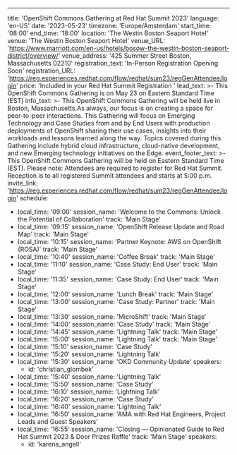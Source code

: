 ---
title: 'OpenShift Commons Gathering at Red Hat Summit 2023'
language: 'en-US'
date: '2023-05-23'
timezone: 'Europe/Amsterdam'
start_time: '08:00'
end_time: '18:00'
location: 'The Westin Boston Seaport Hotel'
venue: 'The Westin Boston Seaport Hotel'
venue_URL: 'https://www.marriott.com/en-us/hotels/bosow-the-westin-boston-seaport-district/overview/'
venue_address: '425 Summer Street Boston, Massachusetts 02210'
registration_text: 'In-Person Registration Opening Soon'
registration_URL: 'https://reg.experiences.redhat.com/flow/redhat/sum23/regGenAttendee/login'
price: 'Included in your Red Hat Summit Registration '
lead_text: >-
  This OpenShift Commons Gathering is on May 23 on Eastern Standard Time (EST)
info_text: >-
  This OpenShift Commons Gathering will be held live in Boston, Massachusetts.As always, our focus is on creating a space for peer-to-peer interactions. This Gathering will focus on Emerging Technology and Case Studies from and by End Users with production deployments of OpenShift sharing their use cases, insights into their workloads and  lessons learned along the way. Topics covered during this Gathering include hybrid cloud infrastructure, cloud-native development, and new Emerging technology initiatives on the Edge.
event_footer_text: >-
  This OpenShift Commons Gathering will be held on Eastern Standard Time (EST). Please note: Attendees are required to register for Red Hat Summit. Reception is to all registered Summit attendees and starts at 5:00 p.m.
invite_link: 'https://reg.experiences.redhat.com/flow/redhat/sum23/regGenAttendee/login'
schedule:
  - local_time: '09:00'
    session_name: 'Welcome to the Commons: Unlock the Potential of Collaboration'
    track: 'Main Stage'
  - local_time: '09:15'
    session_name: 'OpenShift Release Update and Road Map'
    track: 'Main Stage'
  - local_time: '10:15'
    session_name: 'Partner Keynote: AWS on OpenShift (ROSA)'
    track: 'Main Stage'
  - local_time: '10:40'
    session_name: 'Coffee Break'
    track: 'Main Stage'
  - local_time: '11:10'
    session_name: 'Case Study: End User'
    track: 'Main Stage'
  - local_time: '11:35'
    session_name: 'Case Study: End User'
    track: 'Main Stage'
  - local_time: '12:00'
    session_name: 'Lunch Break'
    track: 'Main Stage'
  - local_time: '13:00'
    session_name: 'Case Study: Partner'
    track: 'Main Stage'
  - local_time: '13:30'
    session_name: 'MicroShift'
    track: 'Main Stage'
  - local_time: '14:00'
    session_name: 'Case Study'
    track: 'Main Stage'
  - local_time: '14:45'
    session_name: 'Lightning Talk'
    track: 'Main Stage'
  - local_time: '15:00'
    session_name: 'Lightning Talk'
    track: 'Main Stage'
  - local_time: '15:10'
    session_name: 'Case Study'
  - local_time: '15:20'
    session_name: 'Lightning Talk'
  - local_time: '15:30'
    session_name: 'OKD Community Update'
    speakers:
      - id: 'christian_glombek'
  - local_time: '15:40'
    session_name: 'Lightning Talk'
  - local_time: '15:50'
    session_name: 'Case Study'
  - local_time: '16:10'
    session_name: 'Lightning Talk'
  - local_time: '16:20'
    session_name: 'Case Study'
  - local_time: '16:40'
    session_name: 'Lightning Talk'
  - local_time: '16:50'
    session_name: 'AMA with Red Hat Engineers, Project Leads and Guest Speakers'
  - local_time: '16:55'
    session_name: 'Closing — Opinionated Guide to Red Hat Summit 2023 & Door Prizes Raffle'
    track: 'Main Stage'
    speakers:
      - id: 'karena_angell'
